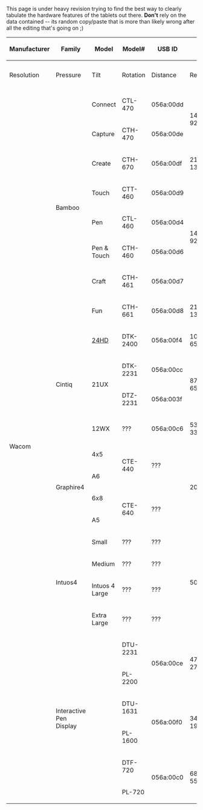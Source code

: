 This page is under heavy revision trying to find the best way to clearly tabulate the hardware features of the tablets out there. '''Don't''' rely on the data contained -- its random copy/paste that is more than likely wrong after all the editing that's going on ;)

{| border="1" cellpadding="3" class="wikitable"
|-
! rowspan="2" | Manufacturer
! rowspan="2" | Family
! rowspan="2" | Model
! rowspan="2" | Model#
! rowspan="2" | USB ID
! colspan="5" | Pen
! colspan="1" | Touch
! colspan="4" | Pad
! rowspan="2" | Notes
|-
! Resolution
! Pressure
! Tilt
! Rotation
! Distance
! Resolution
! ExpressKeys
! Fn Buttons
! Strips
! Wheels
|-
| rowspan="26" | Wacom
| rowspan="8" | Bamboo
| Connect
| CTL-470
| 056a:00dd
| rowspan = "2" | 14720 x 9220
| rowspan = "3" | 1024
| rowspan = "8" colspan = "3" | N/A
| rowspan = "2" | 1470 x 920
| rowspan = "3" | 4
| rowspan = "3" | 0
| rowspan = "3" | 0
| rowspan = "3" | 0
| No touch
|-
| Capture
| CTH-470
| 056a:00de
|
|-
| Create
| CTH-670
| 056a:00df
| 21648 x 13700
| 2164 x 1370
|
|-
| Touch
| CTT-460
| 056a:00d9
| rowspan="4" | 14720 x 9225
| rowspan="5" | 1024
| rowspan="4" | 480 x 320
| rowspan="5" | 4
| rowspan="5" | 0
| rowspan="5" | 0
| rowspan="5" | 0
| No pen
|-
| Pen
| CTL-460
| 056a:00d4
| No touch
|-
| Pen & Touch
| CTH-460
| 056a:00d6
|
|-
| Craft
| CTH-461
| 056a:00d7
|
|-
| Fun
| CTH-661
| 056a:00d8
| 21648 x 13530
| 740 x 480
|
|-
| rowspan="4" | Cintiq
| [[Cintiq 24HD|24HD]]
| DTK-2400
| 056a:00f4
| 104480 x 65600
| rowspan="2" | 2048
| rowspan="4" | ±60° @ 1°
| rowspan="4" | ±180° @ 0.2°
| rowspan="4" | ???
| rowspan="4" | N/A
| 10
|
* Mode1L
* Mode2L
* Mode3L
* Mode1R
* Mode2R
* Mode3R
* "i"
* Keyboard
* Wrench
| 0
| 2
| The "i", Keyboard, and Wrench buttons are physically implemented with a touchstrip, the "top" of the strip on the left
|-
| rowspan="2" | 21UX
| DTK-2231
| 056a:00cc
| rowspan="2" | 87200 x 65600
| 8
|
* ModeCycleL
* ModeCycleR
| 2
| 0
|
|-
| DTZ-2231
| 056a:003f
| rowspan="2" | 1024
| 16
|
| 2
| 0
|
|-
| 12WX
| ???
| 056a:00c6
| 53020 x 33440
| 10
| 0
| 2
| 0
|
|-
| rowspan="4" | Graphire4
| 4x5
| rowspan="2" | CTE-440
| rowspan="2" | ???
| rowspan="4" | 2032
| rowspan="4" | 512
| rowspan="4" | N/A
| rowspan="4" | N/A
| rowspan="4" | ???
| rowspan="4" | N/A
| rowspan="4" | 2
| rowspan="4" | 0
| rowspan="4" | 0
| rowspan="4" | 1
|
|-
| A6
|-
| 6x8
| rowspan="2" | CTE-640
| rowspan="2" | ???
|
|-
| A5
|-
| rowspan="4" | Intuos4
| Small
| ???
| ???
| rowspan="4" | 5080
| rowspan="4" | 2048
| rowspan="4" | ± 60°
| rowspan="4" | Y
| rowspan="4" | ???
| rowspan="4" | N/A
| 6
| rowspan="4" |
* ModeCycle
| rowspan="4" | 0
| rowspan="4" | 1
| rowspan="4" |
|-
| Medium
| ???
| ???
| rowspan="3" | 8
|-
| Intuos 4 Large
| ???
| ???
|-
| Extra Large
| ???
| ???
|-
| rowspan = "6" | Interactive Pen Display
| rowspan = "6" | 
| DTU-2231
| rowspan = "2" | 056a:00ce
| rowspan = "2" | 47864 x 27011
| rowspan = "6" | 512
| rowspan = "6" colspan = "3" | N/A
| rowspan = "6" | N/A
| rowspan = "6" colspan = "4" | N/A
| 
|-
| PL-2200
|
|-
| DTU-1631
| rowspan = "2" | 056a:00f0
| rowspan = "2" | 34623 x 19553
| 
|-
| PL-1600
|
|-
| DTF-720
| rowspan = "2" | 056a:00c0
| rowspan = "2" | 6858 x 5506
| 
|-
| PL-720
|
|}